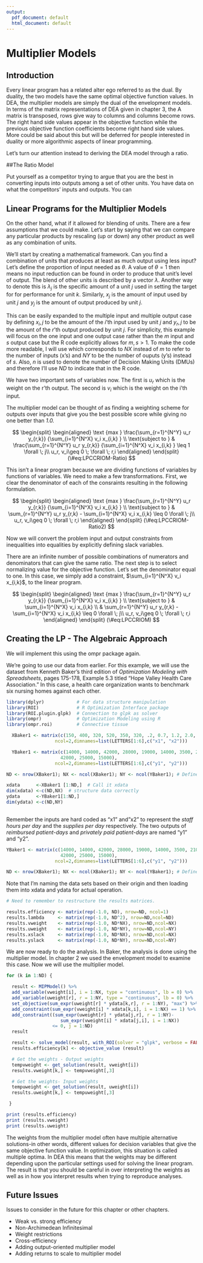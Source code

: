 ```yaml
---
output:
  pdf_document: default
  html_document: default
---
```

# Multiplier Models

Introduction
-----------------------------
Every linear program has a related alter ego referred to as the dual.  By duality, the two models have the same optimal objective function values.  In DEA, the multiplier models are simply the dual of the envelopment models.  In terms of the matrix representations of DEA given in chapter 3, the A matrix is transposed, rows give way to columns and columns become rows.  The right hand side values appear in the objective function while the previous objective function coefficients become right hand side values.  More could be said about this but will be deferred for people interested in duality or more algorithmic aspects of linear programming.  

Let's turn our attention instead to deriving the DEA model through a ratio.  


##The Ratio Model

Put yourself as a competitor trying to argue that you are the best in converting inputs into outputs among a set of other units.  You have data on what the competitors' inputs and outputs.  You can 

Linear Programs for the Multiplier Models
-----------------------------

On the other hand, what if it allowed for blending of units.  There are a few assumptions that we could make.  Let's start by saying that we can compare any particular products by rescaling (up or down) any other product as well as any combination of units.  

We'll start by creating a mathematical framework. Can you find a combination of units that produces at least as much output using less input?  Let's define the proportion of input needed as $\theta$.  A value of $\theta=1$ then means no input reduction can be found in order to produce that unit's level of output.  The blend of other units is described by a vector $\lambda$.  Another way to denote this is $\lambda_j$ is the specific amount of a unit _j_ used in setting the target for for performance for unit _k_.  Similarly, $x_j$ is the amount of input used by unit _j_ and $y_j$ is the amount of output produced by unit _j_.  

This can be easily expanded to the multiple input and multiple output case by defining $x_i,j$ to  be the amount of the _i_'th input used by unit _j_ and $y_r,j$ to be the amount of the _r_'th output produced by unit _j_.  For simplicity, this example will focus on the one input and one output case rather than the _m_ input and _s_ output case but the R code explicitly allows for $m,s>1$.  To make the code more readable, I will use which corresponds to _NX_ instead of _m_ to refer to the number of inputs (x's) and _NY_ to be the number of ouputs (y's) instead of _s_. Also, _n_ is used to denote the number of Decision Making Units (DMUs) and therefore I'll use _ND_ to indicate that in the R code.  

We have two important sets of variables now.  The first is $u_r$ which is the weight on the r'th output.  The second is $v_i$ which is the weight on the i'th input.  

The multiplier model can be thought of as finding a weighting scheme for outputs over inputs that give you the best possible score while giving no one better than _1.0._

$$
\begin{split}
\begin{aligned}
    \text {max } \frac{\sum_{r=1}^{N^Y} u_r y_{r,k}} {\sum_{i=1}^{N^X} v_i x_{i,k} } \\
    \text{subject to } & \frac{\sum_{r=1}^{N^Y} u_r y_{r,k}} {\sum_{i=1}^{N^X} v_i x_{i,k} }
                          \leq 1 \forall \; j\\
                       u_r, v_i\geq 0  \; \forall \; r,i
  \end{aligned}
\end{split}
(\#eq:LPCCRIOM-Ratio)
$$

This isn't a linear program because we are dividing functions of variables by functions of variables.  We need to make a few transformations.  First, we clear the denominator of each of the consraints resulting in the following formulation.



$$
\begin{split}
 \begin{aligned}
    \text {max } \frac{\sum_{r=1}^{N^Y} u_r y_{r,k}} {\sum_{i=1}^{N^X} v_i x_{i,k} } \\
    \text{subject to } & \sum_{r=1}^{N^Y} u_r y_{r,k} - \sum_{i=1}^{N^X} v_i x_{i,k} 
                          \leq 0 \forall \; j\\
                       u_r, v_i\geq 0  \; \forall \; r,i
  \end{aligned}
   \end{split}
  (\#eq:LPCCRIOM-Ratio2)
$$

Now we will convert the problem input and output constraints from inequalities into equalities by explicitly defining slack variables.  

There are an infinite number of possible combinations of numerators and denominators that can give the same ratio.  The next step is to select normalizing value for the objective function.  Let's set the denominator equal to one.  In this case, we simply add a constraint, $\sum_{i=1}^{N^X} v_i x_{i,k}$, to the linear program.  


$$
\begin{split}
 \begin{aligned}
    \text {max } \frac{\sum_{r=1}^{N^Y} u_r y_{r,k}} {\sum_{i=1}^{N^X} v_i x_{i,k} } \\
    \text{subject to } & \sum_{i=1}^{N^X} v_i x_{i,k} \\
    & \sum_{r=1}^{N^Y} u_r y_{r,k} - \sum_{i=1}^{N^X} v_i x_{i,k} 
                          \leq 0 \forall \; j\\
                       u_r, v_i\geq 0  \; \forall \; r,i
  \end{aligned}
   \end{split}
  (\#eq:LPCCRIOM)
$$

## Creating the LP - The Algebraic Approach

We will implement this using the ompr package again.

We're going to use our data from earlier.  For this example, we will use the dataset from Kenneth Baker's third edition of _Optimization Modeling with Spreadsheets_, pages 175-178, Example 5.3 titled "Hope Valley Health Care Association." In this case, a health care organization wants to benchmark six nursing homes against each other.

```r

library(dplyr)            # For data structure manipulation
library(ROI)              # R Optimization Interface package
library(ROI.plugin.glpk)  # Connection to glpk as solver
library(ompr)             # Optimization Modeling using R
library(ompr.roi)         # Connective tissue

  XBaker1 <- matrix(c(150, 400, 320, 520, 350, 320, .2, 0.7, 1.2, 2.0, 1.2, 0.7),
                  ncol=2,dimnames=list(LETTERS[1:6],c("x1", "x2")))

  YBaker1 <- matrix(c(14000, 14000, 42000, 28000, 19000, 14000, 3500, 21000, 10500, 
                    42000, 25000, 15000),
                  ncol=2,dimnames=list(LETTERS[1:6],c("y1", "y2")))

ND <- nrow(XBaker1); NX <- ncol(XBaker1); NY <- ncol(YBaker1); # Define data size

xdata      <-XBaker1 [1:ND,]  # Call it xdata
dim(xdata) <-c(ND,NX)  # structure data correctly
ydata      <-YBaker1[1:ND,]
dim(ydata) <-c(ND,NY)
  
```

Remember the inputs are hard coded as "x1" and"x2" to represent the _staff hours per day_ and the _supplies per day_ respectively.  The two outputs of _reimbursed patient-days_ and _privately paid patient-days_ are named "y1" and "y2".  

```r
YBaker1 <- matrix(c(14000, 14000, 42000, 28000, 19000, 14000, 3500, 21000, 10500, 
                    42000, 25000, 15000),
                  ncol=2,dimnames=list(LETTERS[1:6],c("y1", "y2")))

ND <- nrow(XBaker1); NX <- ncol(XBaker1); NY <- ncol(YBaker1); # Define data size

```

Note that I'm naming the data sets based on their origin and then loading them into xdata and ydata for actual operation.

```r
# Need to remember to restructure the results matrices.

results.efficiency <- matrix(rep(-1.0, ND), nrow=ND, ncol=1)
results.lambda     <- matrix(rep(-1.0, ND^2), nrow=ND,ncol=ND)
results.vweight    <- matrix(rep(-1.0, ND*NX), nrow=ND,ncol=NX) 
results.uweight    <- matrix(rep(-1.0, ND*NY), nrow=ND,ncol=NY) 
results.xslack     <- matrix(rep(-1.0, ND*NX), nrow=ND,ncol=NX) 
results.yslack     <- matrix(rep(-1.0, ND*NY), nrow=ND,ncol=NY) 
```

We are now ready to do the analysis.  In Baker, the analysis is done using the multiplier model.  In chapter 2 we used the envelopment model to examine this case.  Now we will use the multiplier model.

```r

for (k in 1:ND) {

  result <- MIPModel() %>%
  add_variable(vweight[i], i = 1:NX, type = "continuous", lb = 0) %>%
  add_variable(uweight[r], r = 1:NY, type = "continuous", lb = 0) %>%
  set_objective(sum_expr(uweight[r] * ydata[k,r], r = 1:NY), "max") %>%
  add_constraint(sum_expr(vweight[i] * xdata[k,i], i = 1:NX) == 1) %>%
  add_constraint((sum_expr(uweight[r] * ydata[j,r], r = 1:NY)-
                    sum_expr(vweight[i] * xdata[j,i], i = 1:NX)) 
                 <= 0, j = 1:ND)
  result

  result <- solve_model(result, with_ROI(solver = "glpk", verbose = FALSE))
  results.efficiency[k] <- objective_value (result) 

  # Get the weights - Output weights
  tempvweight <- get_solution(result, vweight[i])
  results.vweight[k,] <- tempvweight[,3]

  # Get the weights- Input weights
  tempuweight <- get_solution(result, uweight[i])
  results.uweight[k,] <- tempuweight[,3]

 }

print (results.efficiency)
print (results.vweight)
print (results.uweight)

```

The weights from the multiplier model often have multiple alternative solutions-in other words, different values for decision variables that give the same objective function value.  In optimization, this situation is called multiple optima.  In DEA this means that the weights may be different depending upon the particular settings used for solving the linear program.  The result is that you should be careful in over interpreting the weights as well as in how you interpret results when trying to reproduce analyses.



## Future Issues

Issues to consider in the future for this chapter or other chapters.

* Weak vs. strong efficiency
* Non-Archimedean Infinitesimal
* Weight restrictions
* Cross-efficiency
* Adding output-oriented multiplier model
* Adding returns to scale to multiplier model


